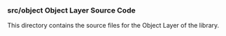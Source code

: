 ==='''src/object''' Object Layer Source Code===

This directory contains the source files for the Object Layer of the library.


